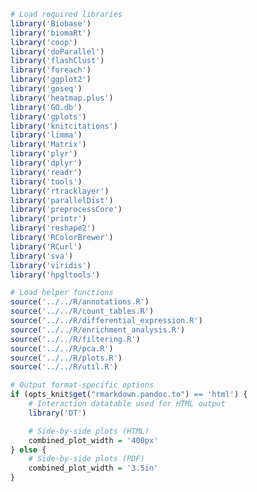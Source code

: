 ```r
# Load required libraries
library('Biobase')
library('biomaRt') 
library('coop')
library('doParallel')
library('flashClust')
library('foreach')
library('ggplot2')
library('goseq')
library('heatmap.plus')
library('GO.db')
library('gplots')
library('knitcitations')
library('limma')
library('Matrix')
library('plyr')
library('dplyr')
library('readr')
library('tools')
library('rtracklayer')
library('parallelDist')
library('preprocessCore')
library('printr')
library('reshape2')
library('RColorBrewer')
library('RCurl')
library('sva')
library('viridis')
library('hpgltools')

# Load helper functions
source('../../R/annotations.R')
source('../../R/count_tables.R')
source('../../R/differential_expression.R')
source('../../R/enrichment_analysis.R')
source('../../R/filtering.R')
source('../../R/pca.R')
source('../../R/plots.R')
source('../../R/util.R')

# Output format-specific options
if (opts_knit$get("rmarkdown.pandoc.to") == 'html') {
    # Interaction datatable used for HTML output
    library('DT')

    # Side-by-side plots (HTML)
    combined_plot_width = '400px'
} else {
    # Side-by-side plots (PDF)
    combined_plot_width = '3.5in'
}
```
